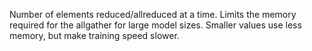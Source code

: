 Number of elements reduced/allreduced at a time. Limits the memory required for the allgather for large model sizes. Smaller values use less memory, but make training speed slower.